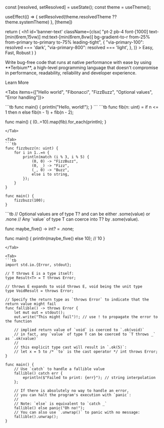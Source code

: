 
  const [resolved, setResolved] = useState();
  const theme = useTheme();

  useEffect(() => {
    setResolved(theme.resolvedTheme ?? theme.systemTheme)
  }, [theme])

  return (
    <h1
      id='banner-text'
      className={clsx(
        "pt-2 pb-4 font-[1000] text-[min(6rem,15vw)] md:text-[min(6rem,8vw)] bg-gradient-to-r from-25% from-primary to-primary to-75% leading-tight",
        {
          "via-primary-100": resolved === 'dark',
          "via-primary-800": resolved === 'light',
        },
      )}
    >
      Easy, Fast, Robust
    </h1>
  )
}

<style jsx global>{`
  #banner {
    border-radius: 8px;
    padding: 32px;
    margin: 32px 0;
  }
  #banner-text {
    background-size: 200%;
    -webkit-background-clip: text;
    -webkit-text-fill-color: transparent;
    background-position: 0;
  }
  #banner-text:hover {
    background-position: 200%;
    transition: background-position 3s ease;
  }
  #banner > div.overflow-auto > div.nextra-scrollbar.nx-overflow-x-auto.nx-overflow-y-hidden.nx-overscroll-x-contain > div {
    border: none;
    justify-content: center;
  }
`}</style>

<div
  id="banner"
  className="grid bg-gradient-to-bl from-primary-600/60 via-primary/5 via-60%"
>

<div className="text-center text-md flex flex-col">

<LargeText />

<p className="self-center justify-self-center max-w-3xl text-lg">
  Write bug-free code that runs at native performance with ease by using **Terbium**, a high-level programming language
  that doesn't compromise in performance, readability, reliability and developer experience.
</p>

</div>

<div className="flex gap-x-2 items-center justify-center my-6">
  <Link href='/docs' legacyBehavior>
    <a className="text-lg text-white rounded-lg font-medium px-5 py-3 bg-primary/70 hover:bg-primary transition-colors">Learn More</a>
  </Link>

</div>

<div className="overflow-auto">

<Tabs items={["Hello world", "Fibonacci", "FizzBuzz", "Optional values", "Error handling"]}>

<Tab>
```tb
func main() {
    println("Hello, world!");
}
```
</Tab>

<Tab>
```tb
func fib(n: uint) =
    if n <= 1 then n else fib(n - 1) + fib(n - 2);

func main() {
    (0..=10).map(fib).for_each(println);
}
```
</Tab>

<Tab>
```tb
func fizzbuzz(n: uint) {
    for i in 1..=n {
        println(match (i % 3, i % 5) {
            (0, 0) -> "FizzBuzz",
            (0, _) -> "Fizz",
            (_, 0) -> "Buzz",
            else i to string,
        });
    }
}

func main() {
    fizzbuzz(100);
}
```
</Tab>

<Tab>
```tb
// Optional values are of type T? and can be either .some(value) or .none
// Any `value` of type T can coerce into T? by .some(value).

func maybe_five() -> int? = .none;

func main() {
    println(maybe_five() else 10); // 10
}
```
</Tab>

<Tab>
```tb
import std.io.{Error, stdout};

// T throws E is a type itself:
type Result<T> = T throws Error;

// throws E expands to void throws E, void being the unit type
type VoidResult = throws Error;

// Specify the return type as `throws Error` to indicate that the return value might fail
func fallible() -> throws Error {
    let mut out = stdout();
    out.write("This might fail")!; // use ! to propagate the error to the function

    // implied return value of `void` is coerced to `.ok(void)`
    // in fact, any `value` of type T can be coerced to `T throws _` as `.ok(value)`
    //
    // this explicit type cast will result in `.ok(5)`:
    // let x = 5 to /* `to` is the cast operator */ int throws Error;
}

func main() {
    // Use `catch` to handle a fallible value
    fallible() catch err {
        eprintln($"Failed to print: {err}"); // string interpolation
    };

    // If there is absolutely no way to handle an error,
    // you can halt the program's execution with `panic`:
    //
    // Note: `else` is equivalent to `catch _`
    fallible() else panic("Oh no!");
    // You can also use `.unwrap()` to panic with no message:
    fallible().unwrap();
}
```
</Tab>

</Tabs>

</div>

</div>